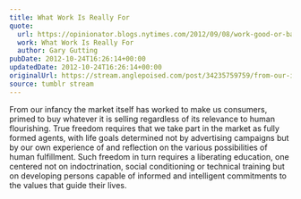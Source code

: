 ```yaml
---
title: What Work Is Really For
quote:
  url: https://opinionator.blogs.nytimes.com/2012/09/08/work-good-or-bad/
  work: What Work Is Really For
  author: Gary Gutting
pubDate: 2012-10-24T16:26:14+00:00
updatedDate: 2012-10-24T16:26:14+00:00
originalUrl: https://stream.anglepoised.com/post/34235759759/from-our-infancy-the-market-itself-has-worked-to
source: tumblr stream
---
```


From our infancy the market itself has worked to make us consumers, primed to buy whatever it is selling regardless of its relevance to human flourishing. True freedom requires that we take part in the market as fully formed agents, with life goals determined not by advertising campaigns but by our own experience of and reflection on the various possibilities of human fulfillment. Such freedom in turn requires a liberating education, one centered not on indoctrination, social conditioning or technical training but on developing persons capable of informed and intelligent commitments to the values that guide their lives.
